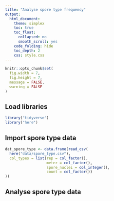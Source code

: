 ```yaml
---
title: "Analyse spore type frequency"
output:
  html_document:
    theme: simplex
    toc: true
    toc_float:
      collapsed: no
      smooth_scroll: yes
    code_folding: hide
    toc_depth: 2
    css: style.css
---
```


```r
knitr::opts_chunk$set(
  fig.width = 7,
  fig.height = 7,
  message = FALSE,
  warning = FALSE
)
```

## Load libraries

```r
library("tidyverse")
library("here")
```

## Import spore type data

```r
dat_spore_type <- data.frame(read_csv(
  here("data/spore_type.csv"),
  col_types = list(rep = col_factor(),
                   meter = col_factor(),
                   spore_nuclei = col_integer(),
                   count = col_factor())
))
```

## Analyse spore type data

```r

```

